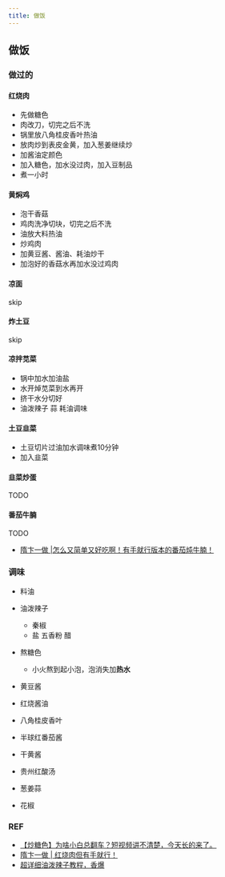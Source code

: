 ```yaml
---
title: 做饭
---
```

## 做饭

### 做过的
#### 红烧肉
- 先做糖色
- 肉改刀，切完之后不洗
- 锅里放八角桂皮香叶热油
- 放肉炒到表皮金黄，加入葱姜继续炒
- 加酱油定颜色
- 加入糖色，加水没过肉，加入豆制品
- 煮一小时

#### 黄焖鸡
- 泡干香菇
- 鸡肉洗净切块，切完之后不洗
- 油放大料热油
- 炒鸡肉
- 加黄豆酱、酱油、耗油炒干
- 加泡好的香菇水再加水没过鸡肉

#### 凉面
skip
#### 炸土豆
skip

#### 凉拌苋菜
- 锅中加水加油盐
- 水开焯苋菜到水再开
- 挤干水分切好
- 油泼辣子 蒜 耗油调味

#### 土豆韭菜
- 土豆切片过油加水调味煮10分钟
- 加入韭菜

#### 韭菜炒蛋
TODO

#### 番茄牛腩
TODO
- [隋卞一做 |怎么又简单又好吃啊！有手就行版本的番茄炖牛腩！](https://www.bilibili.com/video/BV1RN4y1r7dt)

### 调味
- 料油
- 油泼辣子
  - 秦椒
  - 盐 五香粉 醋
- 熬糖色
  - 小火熬到起小泡，泡消失加**热水**

- 黄豆酱
- 红烧酱油
- 八角桂皮香叶
- 半球红番茄酱
- 干黄酱
- 贵州红酸汤
- 葱姜蒜
- 花椒

### REF
- [【炒糖色】为啥小白总翻车？短视频讲不清楚，今天长的来了。](https://www.bilibili.com/video/BV1se4y1L7QL)
- [隋卞一做 | 红烧肉但有手就行！](https://www.bilibili.com/video/BV1YN41167ad)
- [超详细油泼辣子教程，香爆](https://www.bilibili.com/video/BV1jW411H7Ys)